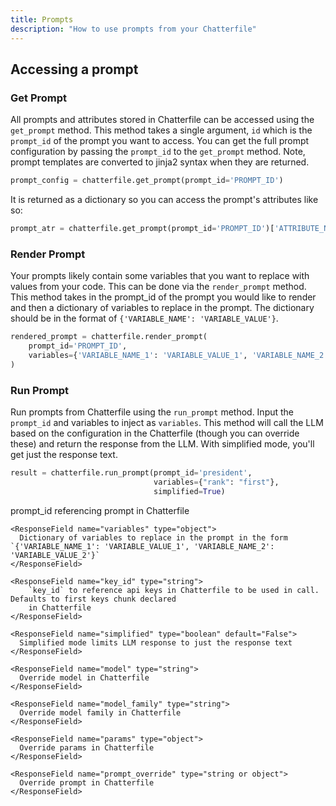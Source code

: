 ```yaml
---
title: Prompts
description: "How to use prompts from your Chatterfile"
---
```


## Accessing a prompt

### Get Prompt
All prompts and attributes stored in Chatterfile can be accessed using the `get_prompt` method.
This method takes a single argument, `id` which is the `prompt_id` of the prompt you want to access. You can
get the full prompt configuration by passing the `prompt_id` to the `get_prompt` method. Note, prompt templates are
converted to jinja2 syntax when they are returned.

```python
prompt_config = chatterfile.get_prompt(prompt_id='PROMPT_ID')
```

It is returned as a dictionary so you can access the prompt's attributes like so:

```python
prompt_atr = chatterfile.get_prompt(prompt_id='PROMPT_ID')['ATTRIBUTE_NAME']
```

### Render Prompt

Your prompts likely contain some variables that you want to replace with values from your code. This can be
done via the `render_prompt` method. This method takes in the prompt_id of the prompt you would like to render
and then a dictionary of variables to replace in the prompt. The dictionary should be in the format of
`{'VARIABLE_NAME': 'VARIABLE_VALUE'}`.

```python
rendered_prompt = chatterfile.render_prompt(
    prompt_id='PROMPT_ID',
    variables={'VARIABLE_NAME_1': 'VARIABLE_VALUE_1', 'VARIABLE_NAME_2': 'VARIABLE_VALUE_2'}
)
```

### Run Prompt

Run prompts from Chatterfile using the `run_prompt` method. Input the `prompt_id` and variables to inject as `variables`.
This method will call the LLM based on the configuration in the Chatterfile (though you can override these) and return
the response from the LLM. With simplified mode, you'll get just the response text.

```python
result = chatterfile.run_prompt(prompt_id='president',
                                variables={"rank": "first"},
                                simplified=True)
```

<Accordion title="run_prompt(props)">
    <ResponseField name="prompt_id" type="string" required>
      prompt_id referencing prompt in Chatterfile
    </ResponseField>

    <ResponseField name="variables" type="object">
      Dictionary of variables to replace in the prompt in the form `{'VARIABLE_NAME_1': 'VARIABLE_VALUE_1', 'VARIABLE_NAME_2': 'VARIABLE_VALUE_2'}`
    </ResponseField>

    <ResponseField name="key_id" type="string">
        `key_id` to reference api keys in Chatterfile to be used in call. Defaults to first keys chunk declared
        in Chatterfile
    </ResponseField>

    <ResponseField name="simplified" type="boolean" default="False">
      Simplified mode limits LLM response to just the response text
    </ResponseField>

    <ResponseField name="model" type="string">
      Override model in Chatterfile
    </ResponseField>

    <ResponseField name="model_family" type="string">
      Override model family in Chatterfile
    </ResponseField>

    <ResponseField name="params" type="object">
      Override params in Chatterfile
    </ResponseField>

    <ResponseField name="prompt_override" type="string or object">
      Override prompt in Chatterfile
    </ResponseField>
</Accordion>


